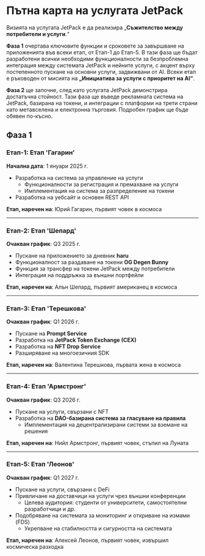 # Пътна карта на услугата JetPack

Визията на услугата JetPack е да реализира „**Съжителство между потребители и услуги**.“

**Фаза 1** очертава ключовите функции и сроковете за завършване на приложенията във всеки етап, от Етап-1 до Етап-5. В тази фаза ще бъдат разработени всички необходими функционалности за безпроблемна интеграция между системата JetPack и нейните услуги, с акцент върху постепенното пускане на основни услуги, задвижвани от AI. Всеки етап е ръководен от мисията на **„Инициатива за услуги с приоритет на AI“**.

**Фаза 2** ще започне, след като услугата JetPack демонстрира достатъчна стойност. Тази фаза ще въведе рекламната система на JetPack, базирана на токени, и интеграции с платформи на трети страни като метавселена и електронна търговия. Подробен график ще бъде обявен по-късно.


## Фаза 1

### **Етап-1: Етап 'Гагарин'**
**Начална дата**: 1 януари 2025 г.

- Разработка на система за управление на услуги
  - Функционалности за регистрация и премахване на услуги
  - Имплементация на система за разпределение на токени
- Разработка на уебсайт и основен REST API

**Етап, наречен на**: Юрий Гагарин, първият човек в космоса

---

### **Етап-2: Етап 'Шепард'**
**Очакван график**: Q3 2025 г.

- Пускане на приложението за дневник **haru**
- Функционалност за раздаване на токени **OG Degen Bunny**
- Функция за трансфер на токени JetPack между потребители
- Интеграция на поддръжка за външни портфейли

**Етап, наречен на**: Алън Шепард, първият американец в космоса

---

### **Етап-3: Етап 'Терешкова'**
**Очакван график**: Q1 2026 г.

- Пускане на **Prompt Service**
- Разработка на **JetPack Token Exchange (CEX)**
- Разработка на **NFT Drop Service**
- Разширяване на многоезичния SDK

**Етап, наречен на**: Валентина Терешкова, първата жена в космоса

---

### **Етап-4: Етап 'Армстронг'**
**Очакван график**: Q3 2026 г.

- Пускане на услуги, свързани с NFT
- Разработка на **DAO-базирана система за гласуване на правила**
  - Имплементация на децентрализирани системи за вземане на решения

**Етап, наречен на**: Нийл Армстронг, първият човек, стъпил на Луната

---

### **Етап-5: Етап 'Леонов'**
**Очакван график**: Q1 2027 г.

- Пускане на услуги, свързани с DeFi
- Привличане на доставчици на услуги чрез външни конференции
  - Целева аудитория: студенти от университети, самостоятелни разработчици и др.
- Подобряване на системата за мониторинг и откриване на измами (FDS)
  - Укрепване на стабилността и сигурността на системата

**Етап, наречен на**: Алексей Леонов, първият човек, извършил космическа разходка